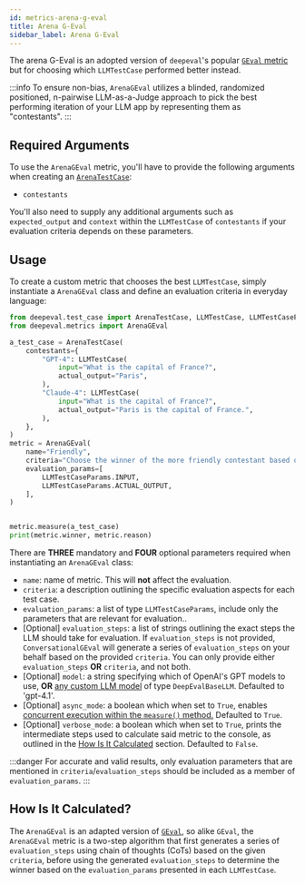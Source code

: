 ```yaml
---
id: metrics-arena-g-eval
title: Arena G-Eval
sidebar_label: Arena G-Eval
---
```



<MetricTagsDisplayer singleTurn={true} custom={true} />

The arena G-Eval is an adopted version of `deepeval`'s popular [`GEval` metric](/docs/metrics-llm-evals) but for choosing which `LLMTestCase` performed better instead.

:::info
To ensure non-bias, `ArenaGEval` utilizes a blinded, randomized positioned, n-pairwise LLM-as-a-Judge approach to pick the best performing iteration of your LLM app by representing them as "contestants".
:::

## Required Arguments

To use the `ArenaGEval` metric, you'll have to provide the following arguments when creating an [`ArenaTestCase`](/docs/evaluation-arena-test-cases):

- `contestants`

You'll also need to supply any additional arguments such as `expected_output` and `context` within the `LLMTestCase` of `contestants` if your evaluation criteria depends on these parameters.

## Usage

To create a custom metric that chooses the best `LLMTestCase`, simply instantiate a `ArenaGEval` class and define an evaluation criteria in everyday language:

```python
from deepeval.test_case import ArenaTestCase, LLMTestCase, LLMTestCaseParams
from deepeval.metrics import ArenaGEval

a_test_case = ArenaTestCase(
    contestants={
        "GPT-4": LLMTestCase(
            input="What is the capital of France?",
            actual_output="Paris",
        ),
        "Claude-4": LLMTestCase(
            input="What is the capital of France?",
            actual_output="Paris is the capital of France.",
        ),
    },
)
metric = ArenaGEval(
    name="Friendly",
    criteria="Choose the winner of the more friendly contestant based on the input and actual output",
    evaluation_params=[
        LLMTestCaseParams.INPUT,
        LLMTestCaseParams.ACTUAL_OUTPUT,
    ],
)


metric.measure(a_test_case)
print(metric.winner, metric.reason)
```

There are **THREE** mandatory and **FOUR** optional parameters required when instantiating an `ArenaGEval` class:

- `name`: name of metric. This will **not** affect the evaluation.
- `criteria`: a description outlining the specific evaluation aspects for each test case.
- `evaluation_params`: a list of type `LLMTestCaseParams`, include only the parameters that are relevant for evaluation..
- [Optional] `evaluation_steps`: a list of strings outlining the exact steps the LLM should take for evaluation. If `evaluation_steps` is not provided, `ConversationalGEval` will generate a series of `evaluation_steps` on your behalf based on the provided `criteria`. You can only provide either `evaluation_steps` **OR** `criteria`, and not both.
- [Optional] `model`: a string specifying which of OpenAI's GPT models to use, **OR** [any custom LLM model](/docs/metrics-introduction#using-a-custom-llm) of type `DeepEvalBaseLLM`. Defaulted to 'gpt-4.1'.
- [Optional] `async_mode`: a boolean which when set to `True`, enables [concurrent execution within the `measure()` method.](/docs/metrics-introduction#measuring-metrics-in-async) Defaulted to `True`.
- [Optional] `verbose_mode`: a boolean which when set to `True`, prints the intermediate steps used to calculate said metric to the console, as outlined in the [How Is It Calculated](#how-is-it-calculated) section. Defaulted to `False`.

:::danger
For accurate and valid results, only evaluation parameters that are mentioned in `criteria`/`evaluation_steps` should be included as a member of `evaluation_params`.
:::

## How Is It Calculated?

The `ArenaGEval` is an adapted version of [`GEval`](/docs/metrics-llm-evals), so alike `GEval`, the `ArenaGEval` metric is a two-step algorithm that first generates a series of `evaluation_steps` using chain of thoughts (CoTs) based on the given `criteria`, before using the generated `evaluation_steps` to determine the winner based on the `evaluation_params` presented in each `LLMTestCase`.
